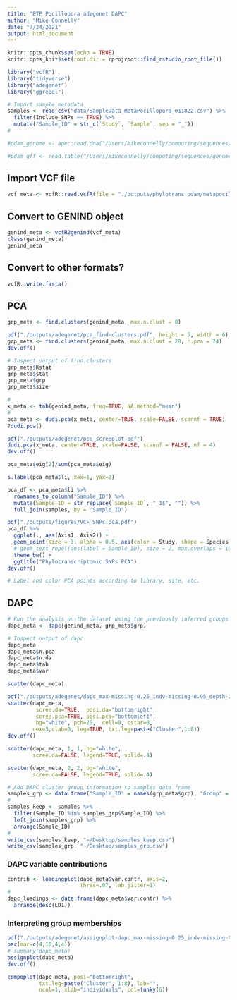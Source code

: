 ```yaml
---
title: "ETP Pocillopora adegenet DAPC"
author: "Mike Connelly"
date: "7/24/2021"
output: html_document
---
```


```r
knitr::opts_chunk$set(echo = TRUE)
knitr::opts_knit$set(root.dir = rprojroot::find_rstudio_root_file())
```
```r
library("vcfR")
library("tidyverse")
library("adegenet")
library("ggrepel")
```
```r
# Import sample metadata 
samples <- read_csv("data/SampleData_MetaPocillopora_011822.csv") %>% 
  filter(Include_SNPs == TRUE) %>% 
  mutate("Sample_ID" = str_c(`Study`, `Sample`, sep = "_"))
# 
```

```r
#pdam_genome <- ape::read.dna("/Users/mikeconnelly/computing/sequences/genomes/coral/pocillopora/pdam/pdam_genome.fasta", format = "fasta")
```
```r
#pdam_gff <- read.table("/Users/mikeconnelly/computing/sequences/genomes/coral/pocillopora/pdam/pdam_genome.gff", sep="\t", quote="")
```

## Import VCF file
```r
vcf_meta <- vcfR::read.vcfR(file = "./outputs/phylotrans_pdam/metapocillopora_002_filtered.recode.vcf")
```

## Convert to GENIND object
```r
genind_meta <- vcfR2genind(vcf_meta)
class(genind_meta)
genind_meta
```
## Convert to other formats?
```r
vcfR::write.fasta()
```


## PCA
```r
grp_meta <- find.clusters(genind_meta, max.n.clust = 8)
```
```r
pdf("./outputs/adegenet/pca_find-clusters.pdf", height = 5, width = 6)
grp_meta <- find.clusters(genind_meta, max.n.clust = 20, n.pca = 24)
dev.off()
```
```r
# Inspect output of find.clusters
grp_meta$Kstat
grp_meta$stat
grp_meta$grp
grp_meta$size
```

```r
# 
x_meta <- tab(genind_meta, freq=TRUE, NA.method="mean")
# 
pca_meta <- dudi.pca(x_meta, center=TRUE, scale=FALSE, scannf = TRUE)
?dudi.pca()
```
```r
pdf("./outputs/adegenet/pca_screeplot.pdf")
dudi.pca(x_meta, center=TRUE, scale=FALSE, scannf = FALSE, nf = 4)
dev.off()
```
```r
pca_meta$eig[2]/sum(pca_meta$eig)
```

```r
s.label(pca_meta$li, xax=1, yax=2)

pca_df <- pca_meta$li %>%
  rownames_to_column("Sample_ID") %>%
  mutate(Sample_ID = str_replace(`Sample_ID`, "_1$", "")) %>% 
  full_join(samples, by = "Sample_ID")
```
```r
pdf("./outputs/figures/VCF_SNPs_pca.pdf")
pca_df %>%
  ggplot(., aes(Axis1, Axis2)) +
  geom_point(size = 3, alpha = 0.5, aes(color = Study, shape = Species)) + #a
  # geom_text_repel(aes(label = Sample_ID), size = 2, max.overlaps = 100)
  theme_bw() +
  ggtitle("Phylotranscriptomic SNPs PCA")
dev.off()
```
```r
# Label and color PCA points according to library, site, etc. 
```

## DAPC
```r
# Run the analysis on the dataset using the previously inferred groups
dapc_meta <- dapc(genind_meta, grp_meta$grp)
```
```r
# Inspect output of dapc
dapc_meta
dapc_meta$n.pca
dapc_meta$n.da
dapc_meta$tab
dapc_meta$var
```
```r
scatter(dapc_meta)
```
```r
pdf("./outputs/adegenet/dapc_max-missing-0.25_indv-missing-0.95_depth-20_maf-0.05.pdf")
scatter(dapc_meta,
         scree.da=TRUE,  posi.da="bottomright",
         scree.pca=TRUE, posi.pca="bottomleft",
         bg="white", pch=20,  cell=0, cstar=0,
        cex=3,clab=0, leg=TRUE, txt.leg=paste("Cluster",1:8))
dev.off()
```
```r
scatter(dapc_meta, 1, 1, bg="white",
        scree.da=FALSE, legend=TRUE, solid=.4)
```
```r
scatter(dapc_meta, 2, 2, bg="white",
        scree.da=FALSE, legend=TRUE, solid=.4)
```

```r
# Add DAPC cluster group information to samples data frame
samples_grp <- data.frame("Sample_ID" = names(grp_meta$grp), "Group" = unname(grp_meta$grp))
# 
samples_keep <- samples %>% 
  filter(Sample_ID %in% samples_grp$Sample_ID) %>% 
  left_join(samples_grp) %>% 
  arrange(Sample_ID)
# 
write_csv(samples_keep, "~/Desktop/samples_keep.csv")
write_csv(samples_grp, "~/Desktop/samples_grp.csv")
```


### DAPC variable contributions
```r
contrib <- loadingplot(dapc_meta$var.contr, axis=2,
                       thres=.07, lab.jitter=1)
# 
dapc_loadings <- data.frame(dapc_meta$var.contr) %>% 
  arrange(desc(LD1))
```

### Interpreting group memberships
```r
pdf("./outputs/adegenet/assignplot-dapc_max-missing-0.25_indv-missing-0.95_depth-20_maf-0.05.pdf", width = 8, height = 6)
par(mar=c(4,10,4,4))
# summary(dapc_meta)
assignplot(dapc_meta)
dev.off()
```
```r
compoplot(dapc_meta, posi="bottomright",
          txt.leg=paste("Cluster", 1:8), lab="",
          ncol=1, xlab="individuals", col=funky(6))
```

